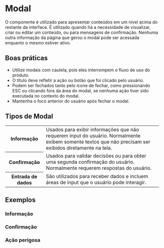 
# Modal

O componente é utilizado para apresentar conteúdos em um nível acima do restante da interface. É utilizado quando há a necessidade de visualizar, criar ou editar um conteúdo, ou para mensagens de confirmação. Nenhuma outra informação da página que gerou o modal pode ser acessada enquanto o mesmo estiver ativo.

## Boas práticas

- Utilize modais com cautela, pois eles interrompem o fluxo de uso do produto.
- O título deve refletir a ação ou botão que foi clicado pelo usuário.
- Podem ser fechados tanto pelo ícone de fechar, como pressionando ESC ou clicando fora da área do modal, se nenhuma ação tiver sido executada no contexto do modal.
- Mantenha o foco anterior do usuário após fechar o modal.

## Tipos de Modal

<table>
  <tbody>
    <tr>
      <th width={160}>Informação</th>
      <td>
        Usados para exibir informações que não requerem input do usuário. Normalmente exibem somente textos que não
        precisam ser exibidos diretamente na tela.
      </td>
    </tr>
    <tr>
      <th>Confirmação</th>
      <td>
        Usados para validar decisões ou para obter uma segunda confirmação do usuário. Normalmente requerem respostas do
        usuário.
      </td>
    </tr>
    <tr>
      <th>Entrada de dados</th>
      <td>São utilizados para receber dados e incluem áreas de input que o usuário pode interagir.</td>
    </tr>
  </tbody>
</table>

## Exemplos

### Informação

<Demo src='pages/components/modal/InformationModal' />

### Confirmação

<Demo src='pages/components/modal/ConfirmationModal' />

### Ação perigosa

<Demo src='pages/components/modal/DangerModal' />
